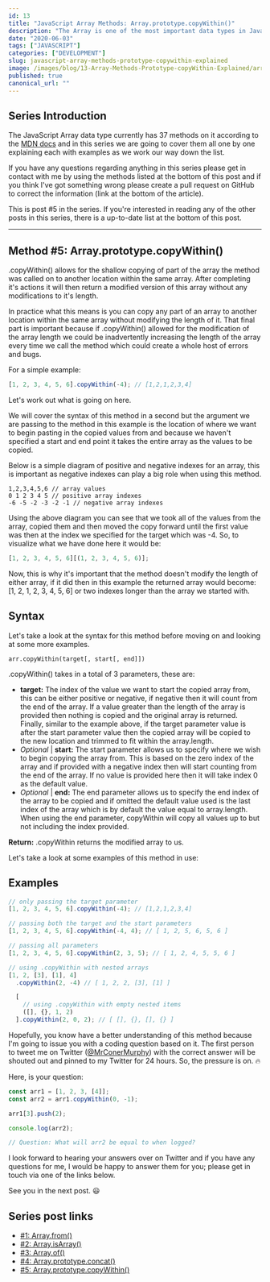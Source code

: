 ```yaml
---
id: 13
title: "JavaScript Array Methods: Array.prototype.copyWithin()"
description: "The Array is one of the most important data types in JavaScript, so in this series we are going to cover all of the Array Methods. In this post it's Array.prototype.copyWithin()"
date: "2020-06-03"
tags: ["JAVASCRIPT"]
categories: ["DEVELOPMENT"]
slug: javascript-array-methods-prototype-copywithin-explained
image: /images/blog/13-Array-Methods-Prototype-copyWithin-Explained/array-methods-prototype-copywithin-explained.png
published: true
canonical_url: ""
---
```


## Series Introduction

The JavaScript Array data type currently has 37 methods on it according to the [MDN docs](https://developer.mozilla.org/en-US/docs/Web/JavaScript/Reference/Global_Objects/Array) and in this series we are going to cover them all one by one explaining each with examples as we work our way down the list.

If you have any questions regarding anything in this series please get in contact with me by using the methods listed at the bottom of this post and if you think I've got something wrong please create a pull request on GitHub to correct the information (link at the bottom of the article).

This is post #5 in the series. If you're interested in reading any of the other posts in this series, there is a up-to-date list at the bottom of this post.

---

## Method #5: Array.prototype.copyWithin()

.copyWithin() allows for the shallow copying of part of the array the method was called on to another location within the same array. After completing it's actions it will then return a modified version of this array without any modifications to it's length.

In practice what this means is you can copy any part of an array to another location within the same array without modifying the length of it. That final part is important because if .copyWithin() allowed for the modification of the array length we could be inadvertently increasing the length of the array every time we call the method which could create a whole host of errors and bugs.

For a simple example:

```jsx
[1, 2, 3, 4, 5, 6].copyWithin(-4); // [1,2,1,2,3,4]
```

Let's work out what is going on here.

We will cover the syntax of this method in a second but the argument we are passing to the method in this example is the location of where we want to begin pasting in the copied values from and because we haven't specified a start and end point it takes the entire array as the values to be copied.

Below is a simple diagram of positive and negative indexes for an array, this is important as negative indexes can play a big role when using this method.

```
1,2,3,4,5,6 // array values
0 1 2 3 4 5 // positive array indexes
-6 -5 -2 -3 -2 -1 // negative array indexes
```

Using the above diagram you can see that we took all of the values from the array, copied them and then moved the copy forward until the first value was then at the index we specified for the target which was -4. So, to visualize what we have done here it would be:

```jsx
[1, 2, 3, 4, 5, 6][(1, 2, 3, 4, 5, 6)];
```

Now, this is why it's important that the method doesn't modify the length of either array, if it did then in this example the returned array would become: [1, 2, 1, 2, 3, 4, 5, 6] or two indexes longer than the array we started with.

## Syntax

Let's take a look at the syntax for this method before moving on and looking at some more examples.

```
arr.copyWithin(target[, start[, end]])
```

.copyWithin() takes in a total of 3 parameters, these are:

- **target:** The index of the value we want to start the copied array from, this can be either positive or negative, if negative then it will count from the end of the array. If a value greater than the length of the array is provided then nothing is copied and the original array is returned. Finally, similar to the example above, if the target parameter value is after the start parameter value then the copied array will be copied to the new location and trimmed to fit within the array.length.
- _Optional_ | **start:** The start parameter allows us to specify where we wish to begin copying the array from. This is based on the zero index of the array and if provided with a negative index then will start counting from the end of the array. If no value is provided here then it will take index 0 as the default value.
- _Optional_ | **end:** The end parameter allows us to specify the end index of the array to be copied and if omitted the default value used is the last index of the array which is by default the value equal to array.length. When using the end parameter, copyWithin will copy all values up to but not including the index provided.

**Return:** .copyWithin returns the modified array to us.

Let's take a look at some examples of this method in use:

## Examples

```jsx
// only passing the target parameter
[1, 2, 3, 4, 5, 6].copyWithin(-4); // [1,2,1,2,3,4]

// passing both the target and the start parameters
[1, 2, 3, 4, 5, 6].copyWithin(-4, 4); // [ 1, 2, 5, 6, 5, 6 ]

// passing all parameters
[1, 2, 3, 4, 5, 6].copyWithin(2, 3, 5); // [ 1, 2, 4, 5, 5, 6 ]

// using .copyWithin with nested arrays
[1, 2, [3], [1], 4]
  .copyWithin(2, -4) // [ 1, 2, 2, [3], [1] ]

  [
    // using .copyWithin with empty nested items
    ([], {}, 1, 2)
  ].copyWithin(2, 0, 2); // [ [], {}, [], {} ]
```

Hopefully, you know have a better understanding of this method because I'm going to issue you with a coding question based on it. The first person to tweet me on Twitter ([@MrConerMurphy](https://twitter.com/MrConerMurphy)) with the correct answer will be shouted out and pinned to my Twitter for 24 hours. So, the pressure is on. 🔥

Here, is your question:

```jsx
const arr1 = [1, 2, 3, [4]];
const arr2 = arr1.copyWithin(0, -1);

arr1[3].push(2);

console.log(arr2);

// Question: What will arr2 be equal to when logged?
```

I look forward to hearing your answers over on Twitter and if you have any questions for me, I would be happy to answer them for you; please get in touch via one of the links below.

See you in the next post. 😃

## Series post links

- [#1: Array.from()](https://conermurphy.com/javascript-array-methods-from-explained)
- [#2: Array.isArray()](https://conermurphy.com/javascript-array-methods-isarray-explained)
- [#3: Array.of()](https://conermurphy.com/javascript-array-methods-of-explained)
- [#4: Array.prototype.concat()](https://conermurphy.com/javascript-array-methods-prototype-concat-explained)
- [#5: Array.prototype.copyWithin()](https://conermurphy.com/javascript-array-methods-prototype-copywithin-explained)
